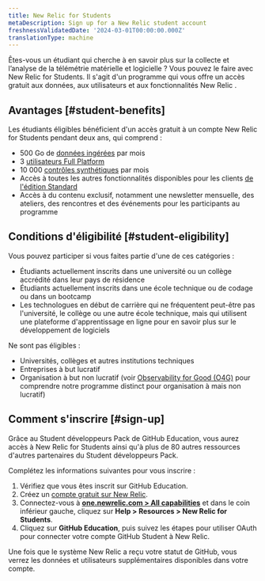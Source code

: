 ```yaml
---
title: New Relic for Students
metaDescription: Sign up for a New Relic student account
freshnessValidatedDate: '2024-03-01T00:00:00.000Z'
translationType: machine
---
```


Êtes-vous un étudiant qui cherche à en savoir plus sur la collecte et l’analyse de la télémétrie matérielle et logicielle ? Vous pouvez le faire avec New Relic for Students. Il s'agit d'un programme qui vous offre un accès gratuit aux données, aux utilisateurs et aux fonctionnalités New Relic .

## Avantages [#student-benefits]

Les étudiants éligibles bénéficient d'un accès gratuit à un compte New Relic for Students pendant deux ans, qui comprend :

* 500 Go de [données ingérées](/docs/accounts/accounts-billing/new-relic-one-pricing-billing/new-relic-one-pricing-billing/) par mois
* 3 [utilisateurs Full Platform](/docs/accounts/accounts-billing/new-relic-one-user-management/user-type/)
* 10 000 [contrôles synthétiques](/docs/synthetics/synthetic-monitoring/getting-started/monitor-limits/) par mois
* Accès à toutes les autres fonctionnalités disponibles pour les clients [de l'édition Standard](/docs/accounts/accounts-billing/new-relic-one-pricing-billing/new-relic-one-pricing-billing/)
* Accès à du contenu exclusif, notamment une newsletter mensuelle, des ateliers, des rencontres et des événements pour les participants au programme

## Conditions d'éligibilité [#student-eligibility]

Vous pouvez participer si vous faites partie d'une de ces catégories :

* Étudiants actuellement inscrits dans une université ou un collège accrédité dans leur pays de résidence
* Étudiants actuellement inscrits dans une école technique ou de codage ou dans un bootcamp
* Les technologues en début de carrière qui ne fréquentent peut-être pas l'université, le collège ou une autre école technique, mais qui utilisent une plateforme d'apprentissage en ligne pour en savoir plus sur le développement de logiciels

Ne sont pas éligibles :

* Universités, collèges et autres institutions techniques
* Entreprises à but lucratif
* Organisation à but non lucratif (voir [Observability for Good (O4G)](/docs/accounts/accounts-billing/new-relic-one-pricing-billing/eligibility-guidelines-new-relic-nonprofit-program/) pour comprendre notre programme distinct pour organisation à mais non lucratif)

## Comment s'inscrire [#sign-up]

Grâce au Student développeurs Pack de GitHub Education, vous aurez accès à New Relic for Students ainsi qu'à plus de 80 autres ressources d'autres partenaires du Student développeurs Pack.

Complétez les informations suivantes pour vous inscrire :

1. Vérifiez que vous êtes inscrit sur GitHub Education.
2. Créez un [compte gratuit sur New Relic](https://newrelic.com/signup).
3. Connectez-vous à <DNT>**[one.newrelic.com &gt; All capabilities](https://one.newrelic.com/all-capabilities)**</DNT> et dans le coin inférieur gauche, cliquez sur <DNT>**Help &gt; Resources &gt; New Relic for Students**</DNT>.
4. Cliquez sur <DNT>**GitHub Education**</DNT>, puis suivez les étapes pour utiliser OAuth pour connecter votre compte GitHub Student à New Relic.

Une fois que le système New Relic a reçu votre statut de GitHub, vous verrez les données et utilisateurs supplémentaires disponibles dans votre compte.